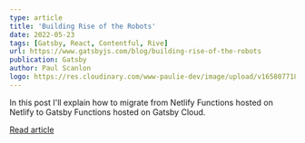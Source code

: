 ```yaml
---
type: article
title: 'Building Rise of the Robots'
date: 2022-05-23
tags: [Gatsby, React, Contentful, Rive]
url: https://www.gatsbyjs.com/blog/building-rise-of-the-robots
publication: Gatsby
author: Paul Scanlon
logo: https://res.cloudinary.com/www-paulie-dev/image/upload/v1658077182/paulie.dev/Logos/gatsby-logo_dgbkjm.png
---
```


In this post I'll explain how to migrate from Netlify Functions hosted on Netlify to Gatsby Functions hosted on Gatsby
Cloud.

[Read article](https://www.gatsbyjs.com/blog/building-rise-of-the-robots)
